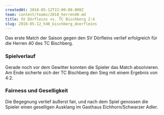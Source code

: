 ```yaml
---
createdAt: 2018-05-12T22:00:00.000Z
team: content/teams/2018_herren40.md
title: SV Dörfleins vs. TC Bischberg 2:4
slug: 2018-05-12_h40_bischberg_doerfleins
---
```

Das erste Match der Saison gegen den SV Dörfleins verlief erfolgreich für die Herren 40 des TC Bischberg. 

### Spielverlauf
Gerade noch vor dem Gewitter konnten die Spieler das Match absolvieren.
Am Ende sicherte sich der TC Bischberg den Sieg mit einem Ergebnis von 4:2.

### Fairness und Geselligkeit
Die Begegnung verlief äußerst fair,
und nach dem Spiel genossen die Spieler einen geselligen Ausklang im Gasthaus Eichhorn/Schwarzer Adler.